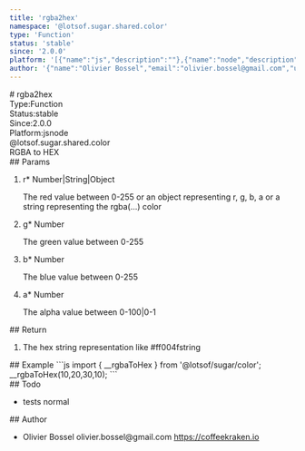 ```yaml
---
title: 'rgba2hex'
namespace: '@lotsof.sugar.shared.color'
type: 'Function'
status: 'stable'
since: '2.0.0'
platform: '[{"name":"js","description":""},{"name":"node","description":""}]'
author: '{"name":"Olivier Bossel","email":"olivier.bossel@gmail.com","url":"https://coffeekraken.io"}'
---
```

<div class="docmap-mdx">
# rgba2hex
<div class="_metas">
<div class="_type"><span class="_type-label">Type:</span><span class="_type-value">Function</span></div>
<div class="_status"><span class="_status-label">Status:</span><span class="_status-value -stable">stable</span></div>
<div class="_since"><span class="_since-label">Since:</span><span class="_since-value">2.0.0</span></div>
<div class="_platform"><span class="_platform-label">Platform:</span><span class="_platform-value">js</span><span class="_platform-value">node</span></div>
</div>
<div class="_namespace">@lotsof.sugar.shared.color</div>
<div class="_description">
RGBA to HEX
</div>
<div class="_params">
## Params
<ol class="_list">
<li class="_item">
<span class="_name">r<span class="_required">*</span></span><span class="_default"></span> <span class="_type">Number|String|Object</span>
<p class="_description">The red value between 0-255 or an object representing r, g, b, a or a string representing the rgba(...) color</p>
</li>
<li class="_item">
<span class="_name">g<span class="_required">*</span></span><span class="_default"></span> <span class="_type">Number</span>
<p class="_description">The green value between 0-255</p>
</li>
<li class="_item">
<span class="_name">b<span class="_required">*</span></span><span class="_default"></span> <span class="_type">Number</span>
<p class="_description">The blue value between 0-255</p>
</li>
<li class="_item">
<span class="_name">a<span class="_required">*</span></span><span class="_default"></span> <span class="_type">Number</span>
<p class="_description">The alpha value between 0-100|0-1</p>
</li>
</ol>
</div>
<div class="_return">
## Return
<ol class="_list">
<li class="_item">
<span class="_description">The hex string representation like #ff004f</span><span class="_default"></span><span class="_type">string</span>
</li>
</ol>
</div>
<div class="_examples">
## Example
```js
import { __rgbaToHex } from '@lotsof/sugar/color';
__rgbaToHex(10,20,30,10);
```
</div>
<div class="_todo">
## Todo
<ul class="_list">
<li class="_item">
<span class="_description">tests</span>
<span class="_priority -normal">normal</span>
</li>
</ul>
</div>
<div class="_author">
## Author
<ul class="_list">
<li class="_item">
<span class="_name">Olivier Bossel</span>
<span class="_email">olivier.bossel@gmail.com</span>
<a href="https://coffeekraken.io" target="_blank" class="_url">https://coffeekraken.io</a>
</li>
</ul>
</div>
</div>